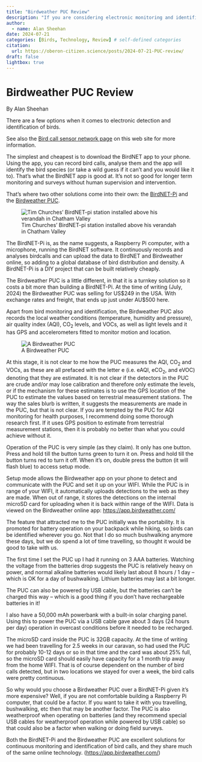 ```yaml
---
title: "Birdweather PUC Review"
description: "If you are considering electronic monitoring and identification of birdcalls, this review may help you decide if a Birdweather PUC is the right choice for you or not."
author:
  - name: Alan Sheehan
date: 2024-07-21
categories: [Birds, Technology, Review] # self-defined categories
citation: 
  url: https://oberon-citizen.science/posts/2024-07-21-PUC-review/
draft: false 
lightbox: true
---
```


# Birdweather PUC Review

By Alan Sheehan

There are a few options when it comes to electronic detection and identification of birds.

::: {.callout-info}
See also the [Bird call sensor network page](birdnet.html) on this web site for more information.
:::

The simplest and cheapest is to download the BirdNET app to your phone. Using the app, you can record bird calls, analyse them and the app will identify the bird species (or take a wild guess if it can’t and you would like it to). That’s what the BirdNET app is good at. It’s not so good for longer term monitoring and surveys without human supervision and intervention.

That’s where two other solutions come into their own: the [BirdNET-Pi](https://www.birdweather.com/birdnetpi) and the [Birdweather PUC](https://www.birdweather.com/).

::: {.aside}
![Tim Churches' BirdNET-pi station installed above his verandah in Chatham Valley](tim_churches_birdnet-pi_station.png)
:::

The BirdNET-Pi is, as the name suggests, a Raspberry Pi computer, with a microphone, running the BirdNET software. It continuously records and analyses birdcalls and can upload the data to BirdNET and Birdweather online, so adding to a global database of bird distribution and density. A BirdNET-Pi is a DIY project that can be built relatively cheaply.

The Birdweather PUC is a little different, in that it is a turnkey solution so it costs a bit more than building a BirdNET-Pi. At the time of writing (July, 2024) the Birdweather PUC was selling for US\$249 in the USA. With exchange rates and freight, that ends up just under AU\$500 here.

Apart from bird monitoring and identification, the Birdweather PUC also records the local weather conditions (temperature, humidity and pressure), air quality index (AQI), CO~2~ levels, and VOCs, as well as light levels and it has GPS and accelerometers fitted to monitor motion and location.

::: {.aside}
![A Birdweather PUC](../../assets/birdweather_puc.png)
:::

At this stage, it is not clear to me how the PUC measures the AQI, CO~2~ and VOCs, as these are all prefaced with the letter e (i.e. eAQI, eCO~2~, and eVOC) denoting that they are estimated. It is not clear if the detectors in the PUC are crude and/or may lose calibration and therefore only estimate the levels, or if the mechanism for these estimates is to use the GPS location of the PUC to estimate the values based on terrestrial measurement stations. The way the sales blurb is written, it suggests the measurements are made in the PUC, but that is not clear. If you are tempted by the PUC for AQI monitoring for health purposes, I recommend doing some thorough research first. If it uses GPS position to estimate from terrestrial measurement stations, then it is probably no better than what you could achieve without it.

Operation of the PUC is very simple (as they claim). It only has one button. Press and hold till the button turns green to turn it on. Press and hold till the button turns red to turn it off. When it’s on, double press the button (it will flash blue) to access setup mode.

Setup mode allows the Birdweather app on your phone to detect and communicate with the PUC and set it up on your WIFI. While the PUC is in range of your WIFI, it automatically uploads detections to the web as they are made. When out of range, it stores the detections on the internal microSD card for uploading when it is back within range of the WIFI. Data is viewed on the Birdweather online app: [https://app.birdweather.com/](https://app.birdweather.com/)

The feature that attracted me to the PUC initially was the portability. It is promoted for battery operation on your backpack while hiking, so birds can be identified wherever you go. Not that I do so much bushwalking anymore these days, but we do spend a lot of time travelling, so thought it would be good to take with us.

The first time I set the PUC up I had it running on 3 AAA batteries. Watching the voltage from the batteries drop suggests the PUC is relatively heavy on power, and normal alkaline batteries would likely last about 8 hours / 1 day – which is OK for a day of bushwalking. Lithium batteries may last a bit longer.

The PUC can also be powered by USB cable, but the batteries can’t be charged this way – which is a good thing if you don’t have rechargeable batteries in it!

I also have a 50,000 mAh powerbank with a built-in solar charging panel. Using this to power the PUC via a USB cable gave about 3 days (24 hours per day) operation in overcast conditions before it needed to be recharged.

The microSD card inside the PUC is 32GB capacity. At the time of writing we had been travelling for 2.5 weeks in our caravan, so had used the PUC for probably 10-12 days or so in that time and the card was about 25% full, so the microSD card should easily have capacity for a 1 month trip away from the home WIFI. That is of course dependent on the number of bird calls detected, but in two locations we stayed for over a week, the bird calls were pretty continuous.

So why would you choose a Birdweather PUC over a BirdNET-Pi given it’s more expensive? Well, if you are not comfortable building a Raspberry Pi computer, that could be a factor. If you want to take it with you travelling, bushwalking, etc then that may be another factor. The PUC is also weatherproof when operating on batteries (and they recommend special USB cables for weatherproof operation while powered by USB cable) so that could also be a factor when walking or doing field surveys.

Both the BirdNET-Pi and the Birdweather PUC are excellent solutions for continuous monitoring and identification of bird calls, and they share much of the same online technology. (<https://app.birdweather.com/>)
